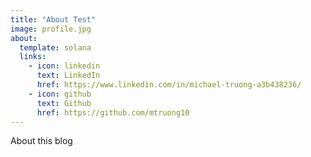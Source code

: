 ```yaml
---
title: "About Test"
image: profile.jpg
about:
  template: solana
  links:
    - icon: linkedin
      text: LinkedIn
      href: https://www.linkedin.com/in/michael-truong-a3b438236/
    - icon: github
      text: Github
      href: https://github.com/mtruong10
---
```


About this blog

